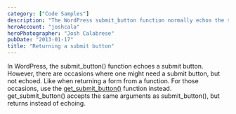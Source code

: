 ```yaml
---
category: ["Code Samples"]
description: "The WordPress submit_button function normally echos the submit button. Find out how to return it, like from a function, instead."
heroAccount: "joshcala"
heroPhotographer: "Josh Calabrese"
pubDate: "2013-01-17"
title: "Returning a submit button"
---
```


In WordPress, the submit_button() function echoes a submit button. However, there are occasions where one might need a submit button, but not echoed. Like when returning a form from a function. For those occasions, use the [get_submit_button()](https://codex.wordpress.org/Function_Reference/get_submit_button) function instead. get_submit_button() accepts the same arguments as submit_button(), but returns instead of echoing.
